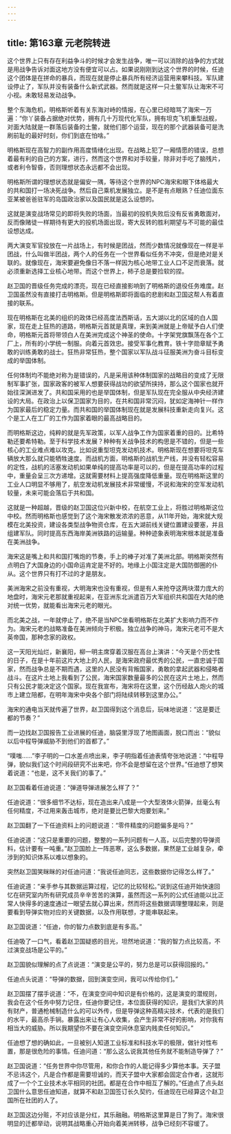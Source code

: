 ```yaml
---
---
---
```

title: 第163章 元老院转进
---



这个世界上只有存在利益争斗的时候才会发生战争，唯一可以消除的战争的方式就是用战争告诉对面这地方没有便宜可以占。如果说刚刚到达这个世界的时候，任迪这个团体是在拼命的暴兵，而现在就是停止暴兵所有经济运营用来攀科技。军队建设停止了，军队并没有装备什么新式武器。然而就是这样一只土鳖军队让海宋不可小视。未敢轻易发动战争。

整个东海危机，明格斯听着有关东海对峙的情报，在心里已经暗骂了海宋一万遍：“你丫装备占据绝对优势，拥有几十万现代化军队，拥有坦克飞机重型战舰，对面大陆就是一群落后装备的土鳖，就他们那个运营，现在的那个武器装备可是洗刷前耻的最好时刻，你们到底在怕啥。”

明格斯现在高智力的副作用高度情绪化出现。在战略上犯了一厢情愿的错误，总想着最有利的自己的方案，进行，然而这个世界和对手较量，除非对手吃了脑残片，或者利令智昏，否则理想状态永远都不会出现。

明格斯所谓的理想状态就是偏安一隅，等待这个世界的NPC海宋和眼下体格最大的共和国打一场决死战争。然后自己乘机发展独立。是不是有点眼熟？任迪位面东亚某被爸爸驻军的岛国政治家以及国民就是这么设想的。

这就是演变战场常见的即将失败的场面，当最初的投机失败后没有反省勇敢面对，反而像赌徒一样期待有更大的投机场面出现，寄大反转的胜利期望与不可能的最佳设想达成。

两大演变军官投放在一片战场上，有时候是团战，然而少数情况就像现在一样是半团战，什么叫做半团战，两个人的任务在一个世界看似任务不冲突，但是绝对是关联的。就像现在，海宋要避免像日不落一样因为核心地带工业人口不足而衰落。就必须重新选择工业核心地带。而这个世界上，柿子总是要捡软的捏。

赵卫国的晋级任务完成的漂亮，现在已经直接影响到了明格斯的退役任务难度。赵卫国虽然没有直接打击明格斯。但是明格斯即将面临的悲剧和赵卫国这帮人有着直接的联系。

现在明格斯在北美的组织的政体已经高度法西斯话，五大湖以北的区域的白人国家，现在走上狂热的道路，明格斯元首就是真理，来到美洲就是上帝赋予白人们使命，明格斯元首将带领白人在美洲完成这个神圣的使命。十字架党旗飘荡在各个工厂上，所有的小学统一制服。向着元首效忠。接受军事化教育。铁十字勋章赋予勇敢的训练勇敢的战士。狂热非常狂热，整个国家以军队战斗征服美洲为奋斗目标变成的举国体制。

任何体制均不能绝对称为是错误的，凡是采用该种体制国家的战略目的变成了无限制军事扩张，国家政客的被军人想要获得战功的欲望所挟持，那么这个国家也就开始往深渊进发了。共和国采用的也是举国体制，但是军队现在完全服从中央经济建设的大局。在政治上以保卫国家为目的，在共和国非常沉闷，犹如定海神针一样作为国家最后的稳定力量。而共和国的举国体制现在就是发展科技重新走向复兴。这个是工人在工厂的工作为国家着眼的最高战略目的。

而明格斯这边，纯粹的就是先军政策，以军人战争工作为国家着重的目的。比希特勒还要希特勒。至于科学技术发展？种种有关战争技术的构思是不错的，但是一些核心的工业难点难以攻克。比如说重型坦克发动机技术。明格斯现在想要将坦克车辆放大那么就只能牺牲速度。而战机方面，明格斯的战机生产线，并没有轻松容易的定性，战机的活塞发动机如果单纯的提高功率是可以的，但是在提高功率的过程中，重量会呈三次方递增。这就需要材料上提高强度降低重量。现在明格斯这里的工业人口明显不够用了，航空发动机发展技术非常缓慢，不说和海宋的空军发动机较量，未来可能会落后于共和国。

这就是一种超越，晋级的赵卫国这位兴新中校，在航空工业上，将胜过明格斯这位中校。然而明格斯也感觉到了这个海宋散发浓浓的恶意，从11年开始，海宋就大规模在北美投资，建设各类型战争物资仓库，在五大湖前线关键位置建设要塞，并且组建军队。同时提高东西海岸美洲铁路的运输量。种种迹象表明海宋根本就是准备在美洲战争。

海宋这是嘴上和共和国打嘴炮的节奏，手上的棒子对准了美洲北部。明格斯突然有点明白了大国身边的小国命运肯定是不好的。地缘上小国注定是大国防御圈的仆从。这个世界只有打不过的才是朋友。

美洲海宋之前没有重视，大明海宋也没有重视，但是有人来抢夺这两块潜力庞大的地盘时，海宋元老那就重视起来，在亚洲东北派遣百万大军组织共和国在大陆的绝对统一优势，就能看出海宋元老的眼光。

而北美之战，一年就停止了，绝不是当NPC坐看明格斯在北美扩大影响力而不作为。海宋元老的战略准备在美洲倾向于积极。独立战争的神马，海宋元老可不是大英帝国，那种念家的政权。

这一天阳光灿烂，新襄阳，柳一明主席穿着汉服在高台上演讲：“今天是个历史性的日子，在是十年前这片大地上的人民，是海宋政府最优秀的公民，一直忠诚于国家，然而战争总是不期而遇，这里的人民没有背叛国家，勇敢的拿起武器和侵略者战斗。在这片土地上我看到了公民，海宋国家数量最多的公民在这片土地上，然而只有公民才能决定这个国家。现在我宣布，海宋将在这里，这个历经敌人炮火的城市上建立陪都，在明年海宋中央各个部门将陆续转移到这里办公。”

海宋的通电当天就传遍了世界，赵卫国得到这个消息后，玩味地说道：“这是要迁都的节奏？”

而一边找赵卫国报告工业进展的任迪，脑袋里浮现了地图画面，脱口而出：“貌似以后中程导弹威胁不到他们的首都了。”

“噗嗤……”李子明的一口水差点喷出来，李子明指着任迪表情夸张地说道：“中程导弹，貌似我们这个时间段研究不出来吧，你不会是想留在这个世界。”任迪想了想笑着说道：“也是，这不关我们的事了。”

赵卫国看着任迪说道：“弹道导弹进展怎么样了？”

任迪说道：“很多细节不达标，现在造出来八成是一个大型液体火箭弹，丝毫么有任何精度，不过用来轰击城市，绝对是要比巴黎大炮要划来。”

赵卫国翻了一下任迪资料上的问题说道：“零件精度的问题偏多是吗？”

任迪说道：“这只是重要的问题，整整的一系列问题有一人高，以后完整的导弹资料，估计要有一吨重。”赵卫国脸上一阵恶寒，这么多数据，果然是工业越复杂，牵涉到的知识体系以难以想象的。

突然赵卫国笑眯眯的对任迪问道：“我说任迪同志，这些数据你记得怎么样了。”

任迪说道：“亲手参与其数据运算过程，记忆的比较轻松。”说到这任迪开始快速回忆在研究室内所有研究成员辛辛苦苦的演算，虽然而这一系列的公式任迪能以比正常人快得多的速度通过一眼望去就心算出来，然而将这些数据调理整理起来，则是要看到导弹实物对应的关键数据，以及作用联想，才能串联起来。

赵卫国说道：“任迪，你的智力点数到底是有多高。”

任迪吸了一口气，看着赵卫国疑惑的目光，坦然地说道：“我的智力点比较高，不过演变战场是公平的。”

赵卫国貌似理解的点了点说道：“演变是公平的，努力总是可以获得回报的。”

任迪点头说道：“导弹的数据，回到演变空间，我可以传给你们。”

赵卫国摆了摆手说道：“不，在演变空间中知识是有价格的，这是演变的潜规则，我会在这个任务中努力记住，任迪你要记住，本位面获得的知识，是我们大家的共有财产，普通枪械制造什么的可以外传，但是导弹这种高精尖技术，代表的是我们的水平，最高杀手锏。暴露出来让有心人收集，会产生非常不好的影响，对你我有相当大的威胁。所以我期望你不要在演变空间休息室内贱卖任何知识。”

任迪想了想的确如此，一旦被别人知道工业标准和科技水平的极限，做针对性布置，那是很危险的事情。任迪问道：“那么这么说我其他任务就不能制造导弹了？”

赵卫国说道：“任务世界中你尽管用，和你合作的人能记得多少算他本事。天子盟不忌讳这个，凡是合作都是需要坦诚的，而天子盟中大家都会固定合作者，这就形成了一个个工业技术水平相同的社团。都是在合作中相互了解的。”任迪点了点头赵卫国什么意思任迪知道，就算不和赵卫国签订长久契约，任迪现在已经算这个赵卫国所在社团的人了。

赵卫国这边分赃，不对应该是分红，其乐融融。明格斯这里算是日了狗了。海宋很明显的迁都举动，说明其战略重心开始向着美洲转移，战争已经刻不容缓了。